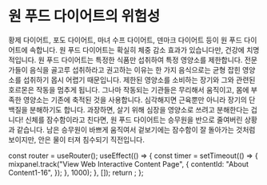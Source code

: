 # 원 푸드 다이어트의 위험성

황제 다이어트, 포도 다이어트, 마녀 수프 다이어트, 덴마크 다이어트 등이 원 푸드 다이어트에 속합니다. 원 푸드 다이어트는 확실히 체중 감소 효과가 있습니다만, 건강에 치명적입니다. 원 푸드 다이어트는 특정한 식품만 섭취하여 특정 영양소를 제한합니다. 전문가들이 음식을 골고루 섭취하라고 권고하는 이유는 한 가지 음식으로는 균형 잡힌 영양소를 섭취하기 몹시 어렵기 때문입니다. 제한된 영양소를 소비하는 장기와 그와 관련된 호르몬은 작동을 멈추게 됩니다. 그나마 작동되는 기관들은 무리해서 움직이고, 몸에 부족한 영양소는 기존에 축적된 것을 사용합니다. 심각해지면 근육뿐만 아니라 장기의 단백질을 분해하기도 합니다. 과장하면, 살기 위해 심장을 영양소로 쓰려고 분해한다는 겁니다! 신체를 잠수함이라고 친다면, 원 푸드 다이어트는 승무원을 반으로 줄여버린 상황과 같습니다. 남은 승무원이 바쁘게 움직여서 겉보기에는 잠수함이 잘 돌아가는 것처럼 보이지만, 안은 물이 터져 침수되기 직전입니다.



  const router = useRouter();
  useEffect(() => {
    const timer = setTimeout(() => {
      mixpanel.track("View Web Interactive Content Page", {
        contentId: "About Content1-16",
      });
    }, 1000);
  }, []);
  return <PageKey route={router.pathname} EventName="About Content1-16" />;
};

<Final />
